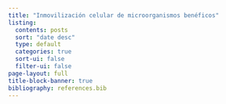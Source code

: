 ```yaml
---
title: "Inmovilización celular de microorganismos benéficos"
listing:
  contents: posts
  sort: "date desc"
  type: default
  categories: true
  sort-ui: false
  filter-ui: false
page-layout: full
title-block-banner: true
bibliography: references.bib
---
```

